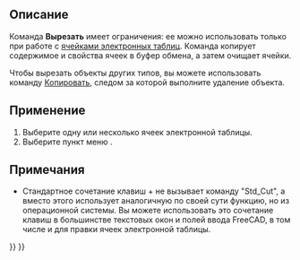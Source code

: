 <languages/>

{{Docnav/ru
|[[Std_Redo/ru|Команда "Вернуть"]]
|[[Std_Copy/ru|Команда "Копировать"]]
|[[Std_Edit_Menu/ru|Меню "Правка"]]
|IconL=Std_Redo.svg
|IconR=Std_Copy.svg
|IconC=Freecad.svg
}}

<div class="mw-translate-fuzzy">
{{GuiCommand/ru
|Name/ru=Вырезать
|Name=Std_Cut
|MenuLocation=Правка → Вырезать
|Workbenches=All
|SeeAlso=[[Std_Copy/ru|Копировать]], [[Std_Paste/ru|Вставить]], [[Std_DuplicateSelection/ru|Дублировать выбранное]]
}}
</div>

<span id="Description"></span>
==Описание==

Команда '''Вырезать''' имеет ограничения: ее можно использовать только при работе с [[Spreadsheet_Workbench/ru|ячейками электронных таблиц]]. Команда копирует содержимое и свойства ячеек в буфер обмена, а затем очищает ячейки.

Чтобы вырезать объекты других типов, вы можете использовать команду [[Std_Copy/ru|Копировать]], следом за которой выполните удаление объекта.

<span id="Usage"></span>
==Применение==

<div class="mw-translate-fuzzy">
# Выберите одну или несколько ячеек электронной таблицы. 
# Выберите пункт меню {{MenuCommand|Правка → [[Image:Std_Cut.svg|16px]] Вырезать}}.
</div>

<span id="Notes"></span>
==Примечания==

<div class="mw-translate-fuzzy">
* Стандартное сочетание клавиш {{KEY|Ctrl}}+{{KEY|X}} не вызывает команду "Std_Cut", а вместо этого использует аналогичную по своей сути функцию, но из операционной системы. Вы можете использовать это сочетание клавиш в большинстве текстовых окон и полей ввода FreeCAD, в том числе и для правки ячеек электронной таблицы.
</div>


{{Docnav/ru
|[[Std_Redo/ru|Команда "Вернуть"]]
|[[Std_Copy/ru|Команда "Копировать"]]
|[[Std_Edit_Menu/ru|Меню "Правка"]]
|IconL=Std_Redo.svg
|IconR=Std_Copy.svg
|IconC=Freecad.svg
}}

{{Std_Base_navi{{#translation:}}}}
{{Userdocnavi{{#translation:}}}}